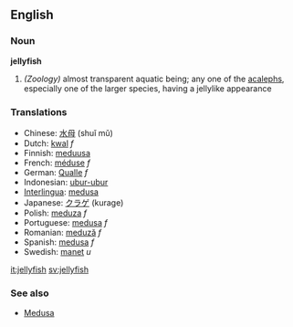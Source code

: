 ==English==
===Noun===
'''jellyfish'''

#''(Zoology)'' almost transparent aquatic being; any one of the [[acaleph]]s, especially one of the larger species, having a jellylike appearance

===Translations===
*Chinese: [[水母]] (shuǐ mǔ)
*Dutch: [[kwal]] ''f''
*Finnish: [[meduusa]]
*French: [[méduse]] ''f''
*German: [[Qualle]] ''f''
*Indonesian: [[ubur-ubur]]
*[[Interlingua]]: [[medusa]]
*Japanese: [[クラゲ]] (kurage)
*Polish: [[meduza]] ''f''
*Portuguese: [[medusa]] ''f''
*Romanian: [[meduză]] ''f''
*Spanish: [[medusa]] ''f''
*Swedish: [[manet]] ''u''

[[it:jellyfish]]
[[sv:jellyfish]]

===See also===
*[[Medusa]]